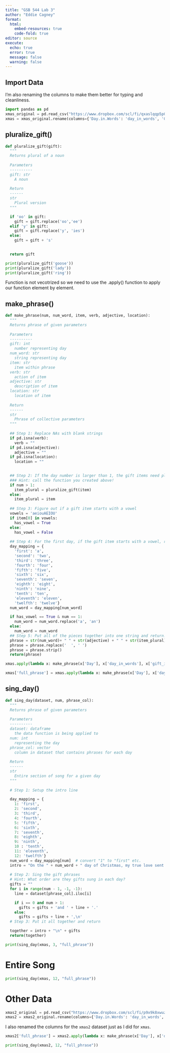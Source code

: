 ```yaml
---
title: "GSB 544 Lab 3"
author: "Eddie Cagney"
format:
  html:
    embed-resources: true
    code-fold: true
editor: source
execute:
  echo: true
  error: true
  message: false
  warning: false
---
```


## Import Data
I'm also renaming the columns to make them better for typing and cleanliness.
```python
import pandas as pd
xmas_original = pd.read_csv("https://www.dropbox.com/scl/fi/qxaslqqp5p08i1650rpc4/xmas.csv?rlkey=erdxi7jbh7pqf9fh4lv4cayp5&dl=1")
xmas = xmas_original.rename(columns={'Day.in.Words': 'day_in_words', 'Gift.Item': 'gift_item'})
```

## pluralize_gift()

```python
def pluralize_gift(gift):
  """
  Returns plural of a noun
  
  Parameters
  ----------
  gift: str
    A noun
    
  Return
  ------
  str
    Plural version
  """

  if 'oo' in gift:
    gift = gift.replace('oo','ee')
  elif 'y' in gift:
    gift = gift.replace('y', 'ies')
  else:
    gift = gift + 's'
  

  return gift

```

```python
print(pluralize_gift('goose'))
print(pluralize_gift('lady'))
print(pluralize_gift('ring'))

```
Function is not vecotrized so we need to use the .apply() function to apply our function element by element.

## make_phrase()
```python
def make_phrase(num, num_word, item, verb, adjective, location):
  """
  Returns phrase of given parameters
  
  Parameters
  ----------
  gift: int
    number representing day
  num_word: str
    string representing day
  item: str
    item within phrase
  verb: str
    action of item
  adjective: str
    description of item
  location: str
    location of item
    
  Return
  ------
  str
    Phrase of collective parameters
  """
  
  ## Step 1: Replace NAs with blank strings
  if pd.isna(verb): 
    verb = ""
  if pd.isna(adjective):
    adjective = ""
  if pd.isna(location):
    location = ""

  
  ## Step 2: If the day number is larger than 1, the gift items need pluralized!
  ### Hint: call the function you created above!
  if num > 1:
    item_plural = pluralize_gift(item)
  else:
    item_plural = item
  
  ## Step 3: Figure out if a gift item starts with a vowel
  vowels = 'aeiouAEIOU'
  if item[0] in vowels:
    has_vowel = True 
  else:
    has_vowel = False
  
  ## Step 4: For the first day, if the gift item starts with a vowel, replace the day with "an" and if the gift item does not start with a vowel, replace the day with "a" (e.g. a partridge in a pear tree). If it is not the first day, use just the number word (e.g. ten lords a leap)
  day_mapping = {
    'first': 'a',
    'second': 'two',
    'third': 'three',
    'fourth': 'four',
    'fifth': 'five',
    'sixth': 'six',
    'seventh': 'seven',
    'eighth': 'eight',
    'ninth': 'nine',
    'tenth': 'ten',
    'eleventh': 'eleven',
    'twelfth': 'twelve'}
  num_word = day_mapping[num_word]

  if has_vowel == True & num == 1:
    num_word = num_word.replace('a', 'an')
  else:
    num_word = num_word
  ## Step 5: Put all of the pieces together into one string and return!
  phrase = str(num_word)+ " " + str(adjective) + " " + str(item_plural) + " " + str(verb)+ " " + str(location) 
  phrase = phrase.replace('  ', ' ')
  phrase = phrase.strip()
  return(phrase)
```


```python
xmas.apply(lambda x: make_phrase(x['Day'], x['day_in_words'], x['gift_item'], x['Verb'], x['Adjective'], x['Location']), axis=1)

```

```python
xmas['full_phrase'] = xmas.apply(lambda x: make_phrase(x['Day'], x['day_in_words'], x['gift_item'], x['Verb'], x['Adjective'], x['Location']), axis=1)
```


## sing_day()
```python
def sing_day(dataset, num, phrase_col):
  """
  Returns phrase of given parameters
  
  Parameters
  ----------
  dataset: dataframe
    the data function is being applied to
  num: int
    representing the day
  phrase_col: vector
    column in dataset that contains phrases for each day
    
  Return
  ------
  str
    Entire section of song for a given day
  """
  
  # Step 1: Setup the intro line

  day_mapping = {
    1: 'first',
    2: 'second',
    3: 'third',
    4: 'fourth',
    5: 'fifth',
    6: 'sixth',
    7: 'seventh',
    8: 'eighth',
    9: 'ninth',
    10 : 'tenth',
    11: 'eleventh',
    12: 'twelfth'} 
  num_word = day_mapping[num]  # convert "1" to "first" etc.
  intro = "On the " + num_word + " day of Christmas, my true love sent to me:"
  
  # Step 2: Sing the gift phrases
  # Hint: What order are they gifts sung in each day?
  gifts = ""
  for i in range(num - 1, -1, -1):
    line = dataset[phrase_col].iloc[i]

    if i == 0 and num > 1:
      gifts = gifts + 'and ' + line + '.'
    else:
      gifts = gifts + line + ',\n'
  # Step 3: Put it all together and return

  together = intro + "\n" + gifts
  return(together)
```


```python
print(sing_day(xmas, 3, "full_phrase"))
```

# Entire Song
```python
print(sing_day(xmas, 12, "full_phrase"))
```

# Other Data

```python
xmas2_original = pd.read_csv("https://www.dropbox.com/scl/fi/p9x9k8xwuzs9rhp582vfy/xmas_2.csv?rlkey=kvc3j3lmyn4opcidsrhcmrof1&dl=1")
xmas2 = xmas2_original.rename(columns={'Day.in.Words': 'day_in_words', 'Gift.Item': 'gift_item'})
```

I also renamed the columns for the `xmas2` dataset just as I did for `xmas`.
```python
xmas2['full_phrase'] = xmas2.apply(lambda x: make_phrase(x['Day'], x['day_in_words'], x['gift_item'], x['Verb'], x['Adjective'], x['Location']), axis=1)
```


```python
print(sing_day(xmas2, 12, "full_phrase"))
```